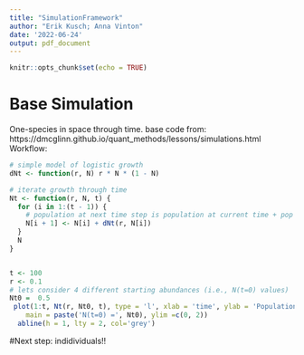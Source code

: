 ```yaml
---
title: "SimulationFramework"
author: "Erik Kusch; Anna Vinton"
date: '2022-06-24'
output: pdf_document
---
```


```r
knitr::opts_chunk$set(echo = TRUE)
```

# Base Simulation

One-species in space through time.
base code from: https://dmcglinn.github.io/quant_methods/lessons/simulations.html
Workflow:  

```r
# simple model of logistic growth
dNt <- function(r, N) r * N * (1 - N)

# iterate growth through time
Nt <- function(r, N, t) {
  for (i in 1:(t - 1)) {
    # population at next time step is population at current time + pop growth
    N[i + 1] <- N[i] + dNt(r, N[i])
  }
  N
}


t <- 100
r <- 0.1
# lets consider 4 different starting abundances (i.e., N(t=0) values)
Nt0 =  0.5
 plot(1:t, Nt(r, Nt0, t), type = 'l', xlab = 'time', ylab = 'Population size',
    main = paste('N(t=0) =', Nt0), ylim =c(0, 2))
  abline(h = 1, lty = 2, col='grey')

```

#Next step: indidividuals!!